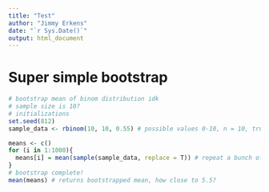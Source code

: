 ```yaml
---
title: "Test"
author: "Jimmy Erkens"
date: "`r Sys.Date()`"
output: html_document
---
```


# Super simple bootstrap

```r
# bootstrap mean of binom distribution idk
# sample size is 10?
# initializations
set.seed(812)
sample_data <- rbinom(10, 10, 0.55) # possible values 0-10, n = 10, true prob = 0.55

means <- c()
for (i in 1:1000){
  means[i] = mean(sample(sample_data, replace = T)) # repeat a bunch of times
}
# bootstrap complete!
mean(means) # returns bootstrapped mean, how close to 5.5?
```
